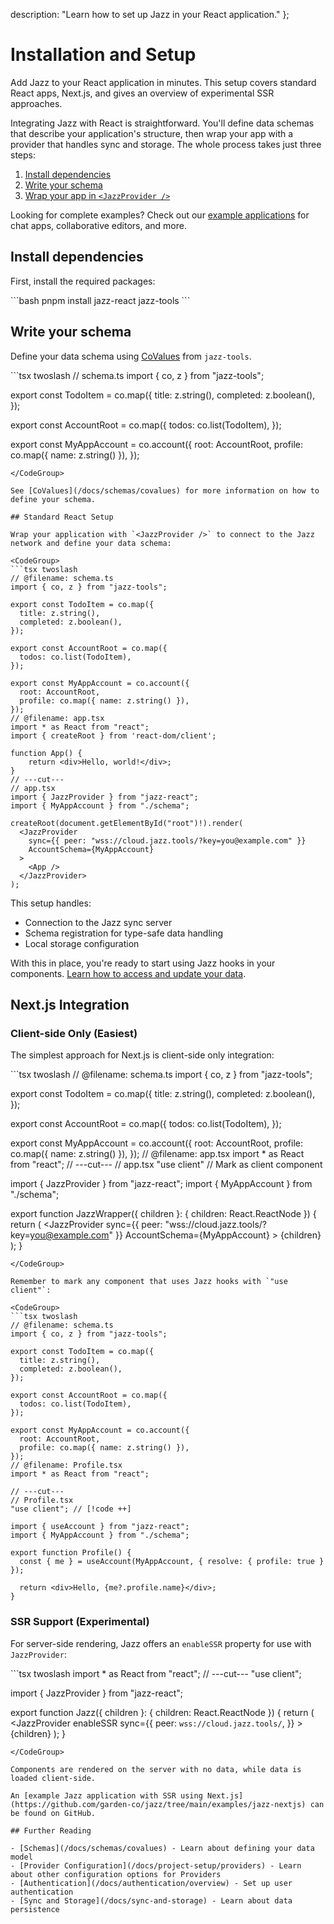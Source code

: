   description: "Learn how to set up Jazz in your React application."
};


# Installation and Setup

Add Jazz to your React application in minutes. This setup covers standard React apps, Next.js, and gives an overview of experimental SSR approaches.

Integrating Jazz with React is straightforward. You'll define data schemas that describe your application's structure, then wrap your app with a provider that handles sync and storage. The whole process takes just three steps:

1. [Install dependencies](#install-dependencies)
2. [Write your schema](#write-your-schema)
3. [Wrap your app in `<JazzProvider />`](#standard-react-setup)

Looking for complete examples? Check out our [example applications](/examples) for chat apps, collaborative editors, and more.

## Install dependencies

First, install the required packages:

<CodeGroup>
```bash
pnpm install jazz-react jazz-tools
```
</CodeGroup>

## Write your schema

Define your data schema using [CoValues](/docs/schemas/covalues) from `jazz-tools`.

<CodeGroup>
```tsx twoslash
// schema.ts
import { co, z } from "jazz-tools";

export const TodoItem = co.map({
  title: z.string(),
  completed: z.boolean(),
});

export const AccountRoot = co.map({
  todos: co.list(TodoItem),
});

export const MyAppAccount = co.account({
  root: AccountRoot,
  profile: co.map({ name: z.string() }),
});
```
</CodeGroup>

See [CoValues](/docs/schemas/covalues) for more information on how to define your schema.

## Standard React Setup

Wrap your application with `<JazzProvider />` to connect to the Jazz network and define your data schema:

<CodeGroup>
```tsx twoslash
// @filename: schema.ts
import { co, z } from "jazz-tools";

export const TodoItem = co.map({
  title: z.string(),
  completed: z.boolean(),
});

export const AccountRoot = co.map({
  todos: co.list(TodoItem),
});

export const MyAppAccount = co.account({
  root: AccountRoot,
  profile: co.map({ name: z.string() }),
});
// @filename: app.tsx
import * as React from "react";
import { createRoot } from 'react-dom/client';

function App() {
    return <div>Hello, world!</div>;
}
// ---cut---
// app.tsx
import { JazzProvider } from "jazz-react";
import { MyAppAccount } from "./schema";

createRoot(document.getElementById("root")!).render(
  <JazzProvider
    sync={{ peer: "wss://cloud.jazz.tools/?key=you@example.com" }}
    AccountSchema={MyAppAccount}
  >
    <App />
  </JazzProvider>
);
```
</CodeGroup>

This setup handles:
- Connection to the Jazz sync server
- Schema registration for type-safe data handling
- Local storage configuration

With this in place, you're ready to start using Jazz hooks in your components. [Learn how to access and update your data](/docs/using-covalues/subscription-and-loading#subscription-hooks).

## Next.js Integration

### Client-side Only (Easiest)

The simplest approach for Next.js is client-side only integration:

<CodeGroup>
```tsx twoslash
// @filename: schema.ts
import { co, z } from "jazz-tools";

export const TodoItem = co.map({
  title: z.string(),
  completed: z.boolean(),
});

export const AccountRoot = co.map({
  todos: co.list(TodoItem),
});

export const MyAppAccount = co.account({
  root: AccountRoot,
  profile: co.map({ name: z.string() }),
});
// @filename: app.tsx
import * as React from "react";
// ---cut---
// app.tsx
"use client" // Mark as client component

import { JazzProvider } from "jazz-react";
import { MyAppAccount } from "./schema";

export function JazzWrapper({ children }: { children: React.ReactNode }) {
  return (
    <JazzProvider
      sync={{ peer: "wss://cloud.jazz.tools/?key=you@example.com" }}
      AccountSchema={MyAppAccount}
    >
      {children}
    </JazzProvider>
  );
}
```
</CodeGroup>

Remember to mark any component that uses Jazz hooks with `"use client"`:

<CodeGroup>
```tsx twoslash
// @filename: schema.ts
import { co, z } from "jazz-tools";

export const TodoItem = co.map({
  title: z.string(),
  completed: z.boolean(),
});

export const AccountRoot = co.map({
  todos: co.list(TodoItem),
});

export const MyAppAccount = co.account({
  root: AccountRoot,
  profile: co.map({ name: z.string() }),
});
// @filename: Profile.tsx
import * as React from "react";

// ---cut---
// Profile.tsx
"use client"; // [!code ++]

import { useAccount } from "jazz-react";
import { MyAppAccount } from "./schema";

export function Profile() {
  const { me } = useAccount(MyAppAccount, { resolve: { profile: true } });

  return <div>Hello, {me?.profile.name}</div>;
}
```
</CodeGroup>

### SSR Support (Experimental)

For server-side rendering, Jazz offers an `enableSSR` property for use with `JazzProvider`:

<CodeGroup>
```tsx twoslash
import * as React from "react";
// ---cut---
"use client";

import { JazzProvider } from "jazz-react";

export function Jazz({ children }: { children: React.ReactNode }) {
  return (
    <JazzProvider
      enableSSR
      sync={{
        peer: `wss://cloud.jazz.tools/`,
      }}
    >
      {children}
    </JazzProvider>
  );
}
```
</CodeGroup>

Components are rendered on the server with no data, while data is loaded client-side.

An [example Jazz application with SSR using Next.js](https://github.com/garden-co/jazz/tree/main/examples/jazz-nextjs) can be found on GitHub.

## Further Reading

- [Schemas](/docs/schemas/covalues) - Learn about defining your data model
- [Provider Configuration](/docs/project-setup/providers) - Learn about other configuration options for Providers
- [Authentication](/docs/authentication/overview) - Set up user authentication
- [Sync and Storage](/docs/sync-and-storage) - Learn about data persistence
